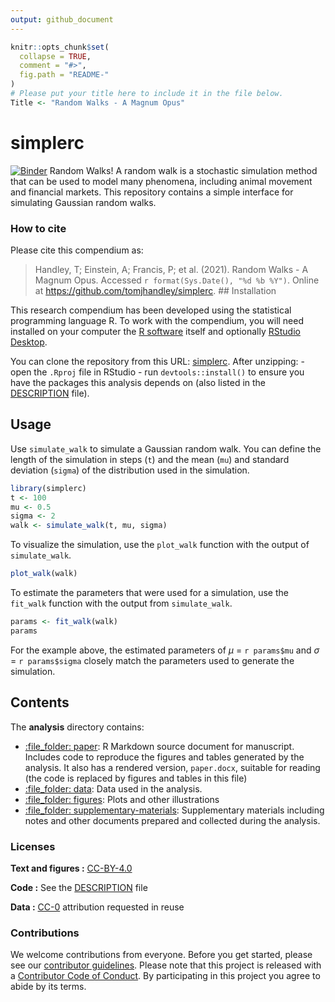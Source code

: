 ```yaml
---
output: github_document
---
```


<!-- README.md is generated from README.Rmd. Please edit that file -->

```r
knitr::opts_chunk$set(
  collapse = TRUE,
  comment = "#>",
  fig.path = "README-"
)
# Please put your title here to include it in the file below.
Title <- "Random Walks - A Magnum Opus"
```

# simplerc

[![Binder](https://mybinder.org/badge_logo.svg)](https://mybinder.org/v2/gh///master?urlpath=rstudio)
Random Walks!
A random walk is a stochastic simulation method that can be used to model many phenomena, including animal movement and financial markets. This repository contains a simple interface for simulating Gaussian random walks. 


### How to cite

Please cite this compendium as:

> Handley, T; Einstein, A; Francis, P; et al. (2021). Random Walks - A Magnum Opus. Accessed `r format(Sys.Date(), "%d %b %Y")`.
Online at <https://github.com/tomjhandley/simplerc>.
## Installation

This research compendium has been developed using the statistical programming
language R. To work with the compendium, you will need
installed on your computer the [R software](https://cloud.r-project.org/)
itself and optionally [RStudio Desktop](https://rstudio.com/products/rstudio/download/).

You can clone the repository from this URL:
[simplerc](https://github.com/tomjhandley/simplerc). After unzipping:
- open the `.Rproj` file in RStudio
- run `devtools::install()` to ensure you have the packages this analysis depends on (also listed in the
[DESCRIPTION](/DESCRIPTION) file).


## Usage
Use `simulate_walk` to simulate a Gaussian random walk. You can define the length of the simulation in steps (`t`) and the mean (`mu`) and standard deviation (`sigma`) of the distribution used in the simulation.
```r
library(simplerc)
t <- 100
mu <- 0.5
sigma <- 2
walk <- simulate_walk(t, mu, sigma)
```

To visualize the simulation, use the `plot_walk` function with the output of `simulate_walk`.
``` r
plot_walk(walk)
```

To estimate the parameters that were used for a simulation, use the `fit_walk` function with the output from `simulate_walk`. 
```r
params <- fit_walk(walk)
params
```

For the example above, the estimated parameters of $\mu$ = `r params$mu` and $\sigma$ = `r params$sigma` closely match the parameters used to generate the simulation.

## Contents

The **analysis** directory contains:

  - [:file\_folder: paper](/analysis/paper): R Markdown source document
    for manuscript. Includes code to reproduce the figures and tables
    generated by the analysis. It also has a rendered version,
    `paper.docx`, suitable for reading (the code is replaced by figures
    and tables in this file)
  - [:file\_folder: data](/analysis/data): Data used in the analysis.
  - [:file\_folder: figures](/analysis/figures): Plots and other
    illustrations
  - [:file\_folder:
    supplementary-materials](/analysis/supplementary-materials):
    Supplementary materials including notes and other documents
    prepared and collected during the analysis.
    

### Licenses

**Text and figures :**  [CC-BY-4.0](http://creativecommons.org/licenses/by/4.0/)

**Code :** See the [DESCRIPTION](DESCRIPTION) file

**Data :** [CC-0](http://creativecommons.org/publicdomain/zero/1.0/) attribution requested in reuse

### Contributions

We welcome contributions from everyone. Before you get started, please see our [contributor guidelines](CONTRIBUTING.md). Please note that this project is released with a [Contributor Code of Conduct](CONDUCT.md). By participating in this project you agree to abide by its terms.

